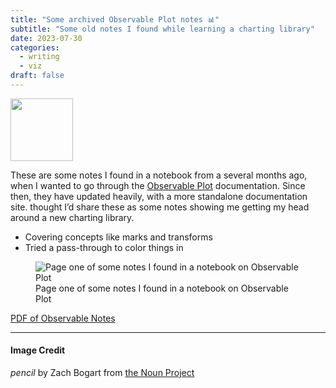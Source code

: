 ```yaml
---
title: "Some archived Observable Plot notes 📊"
subtitle: "Some old notes I found while learning a charting library"
date: 2023-07-30
categories:
  - writing
  - viz
draft: false
---
```


![](54 - pencil.svg){fig-align="center" width="100"}

These are some notes I found in a notebook from a several months ago, when I wanted to go through the [Observable Plot](https://observablehq.com/plot/) documentation. Since then, they have updated heavily, with a more standalone documentation site. thought I'd share these as some notes showing me getting my head around a new charting library.

- Covering concepts like marks and transforms
- Tried a pass-through to color things in

![Page one of some notes I found in a notebook on Observable Plot](notes1.jpg)

<!-- Noun Link Buttons -->
<a class="btn btn-success" href="observable-notes-preview.pdf" role="button"><i class="bi bi-pencil-fill"></i> PDF of Observable Notes</a>

---
#### Image Credit

*pencil* by Zach Bogart from [the Noun Project](https://thenounproject.com/zachbogart)